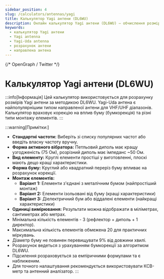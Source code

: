 ```yaml
---
sidebar_position: 4
slug: /calculators/antennas/yagi
title: Калькулятор Yagi антени (DL6WU)
description: Онлайн калькулятор Yagi антени (DL6WU) — обчислення розмірів Yagi антени з урахуванням бумкорекції та типу монтажу елементів.
keywords:
  - калькулятор Yagi антени
  - Yagi antenna
  - Yagi-Uda antenna
  - розрахунок антени
  - направлена антена
---
```


<Head>
  <meta name="viewport" content="width=device-width, initial-scale=1.0" />
  <script type="application/ld+json">
  {`
    {
      "@context": "https://schema.org",
      "@type": "WebApplication",
      "name": "Калькулятор Yagi антени (DL6WU)",
      "url": "https://cyberdev.space/radio/calculators/antennas/yagi",
      "applicationCategory": "CalculatorApplication",
      "operatingSystem": "Any",
      "description": "Онлайн калькулятор Yagi антени (DL6WU) — розрахунок розмірів Yagi антени з урахуванням бумкорекції та типу монтажу елементів.",
      "inLanguage": "uk",
      "publisher": {
        "@type": "Organization",
        "name": "CyberDevSpace",
        "url": "https://cyberdev.space"
      }
    }
  `}
  </script>
    {/* OpenGraph / Twitter */}
    <meta property="og:title" content="Калькулятор Yagi антени (DL6WU)" />
    <meta property="og:description" content="Розрахунок Yagi антени (DL6WU) — розміри Yagi антени з урахуванням бумкорекції та типу монтажу елементів." />
    <meta property="og:type" content="website" />
    <meta property="og:url" content="https://cyberdev.space/radio/calculators/antennas/yagi" />
    <meta property="og:image" content={AntennaImage} />
    <meta name="twitter:card" content="summary_large_image" />
</Head>

# Калькулятор Yagi антени (DL6WU)

:::info[Інформація]
Цей калькулятор використовується для розрахунку розмірів Yagi антени за методикою DL6WU.
Yagi-Uda антена є найпопулярнішим типом направленої антени для VHF/UHF діапазонів.
Калькулятор враховує корекцію на вплив буму (бумкорекція) та різні типи монтажу елементів.
:::

<Calculator />

:::warning[Примітки:]
- **Стандартні частоти:** Виберіть зі списку популярних частот або введіть власну частоту вручну.
- **Форма активного вібратора:** Петльовий диполь має кращу узгодженість (75 Ом), розрізний диполь має імпеданс ~50 Ом.
- **Вид елементу:** Круглі елементи простіші у виготовленні, плоскі мають дещо кращі характеристики.
- **Форма буму:** Круглий або квадратний переріз буму впливає на розрахунок корекції.
- **Монтаж елементів:**
  - **Варіант 1:** Елементи з'єднані з металічним бумом (найпростіший монтаж)
  - **Варіант 2:** Елементи ізольовані від буму (кращі характеристики)
  - **Варіант 3:** Діелектричний бум або віддалені елементи (найкращі характеристики)
- **Одиниці вимірювання:** Результати можна відображати в міліметрах, сантиметрах або метрах.
- Мінімальна кількість елементів - 3 (рефлектор + диполь + 1 директор).
- Максимальна кількість елементів обмежена 20 для практичних міркувань.
- Діаметр буму не повинен перевищувати 9% від довжини хвилі.
- Розрахунок ведеться з урахуванням бумкорекції за алгоритмом DL6WU.
- Підсилення розраховується за емпіричними формулами та є наближеним.
- Для точного налаштування рекомендується використовувати КСВ-метр та антенний аналізатор.
:::
